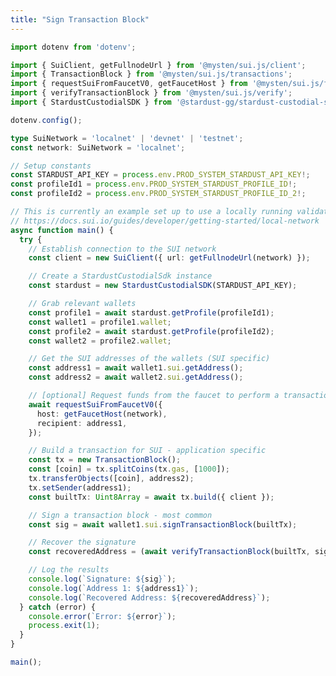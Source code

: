 ```yaml
---
title: "Sign Transaction Block"
---
```


```typescript ts
import dotenv from 'dotenv';

import { SuiClient, getFullnodeUrl } from '@mysten/sui.js/client';
import { TransactionBlock } from '@mysten/sui.js/transactions';
import { requestSuiFromFaucetV0, getFaucetHost } from '@mysten/sui.js/faucet';
import { verifyTransactionBlock } from '@mysten/sui.js/verify';
import { StardustCustodialSDK } from '@stardust-gg/stardust-custodial-sdk';

dotenv.config();

type SuiNetwork = 'localnet' | 'devnet' | 'testnet';
const network: SuiNetwork = 'localnet';

// Setup constants
const STARDUST_API_KEY = process.env.PROD_SYSTEM_STARDUST_API_KEY!;
const profileId1 = process.env.PROD_SYSTEM_STARDUST_PROFILE_ID!;
const profileId2 = process.env.PROD_SYSTEM_STARDUST_PROFILE_ID_2!;

// This is currently an example set up to use a locally running validator test network
// https://docs.sui.io/guides/developer/getting-started/local-network
async function main() {
  try {
    // Establish connection to the SUI network
    const client = new SuiClient({ url: getFullnodeUrl(network) });

    // Create a StardustCustodialSdk instance
    const stardust = new StardustCustodialSDK(STARDUST_API_KEY);

    // Grab relevant wallets
    const profile1 = await stardust.getProfile(profileId1);
    const wallet1 = profile1.wallet;
    const profile2 = await stardust.getProfile(profileId2);
    const wallet2 = profile2.wallet;

    // Get the SUI addresses of the wallets (SUI specific)
    const address1 = await wallet1.sui.getAddress();
    const address2 = await wallet2.sui.getAddress();

    // [optional] Request funds from the faucet to perform a transaction
    await requestSuiFromFaucetV0({
      host: getFaucetHost(network),
      recipient: address1,
    });

    // Build a transaction for SUI - application specific
    const tx = new TransactionBlock();
    const [coin] = tx.splitCoins(tx.gas, [1000]);
    tx.transferObjects([coin], address2);
    tx.setSender(address1);
    const builtTx: Uint8Array = await tx.build({ client });

    // Sign a transaction block - most common
    const sig = await wallet1.sui.signTransactionBlock(builtTx);

    // Recover the signature
    const recoveredAddress = (await verifyTransactionBlock(builtTx, sig)).toSuiAddress();

    // Log the results
    console.log(`Signature: ${sig}`);
    console.log(`Address 1: ${address1}`);
    console.log(`Recovered Address: ${recoveredAddress}`);
  } catch (error) {
    console.error(`Error: ${error}`);
    process.exit(1);
  }
}

main();
```